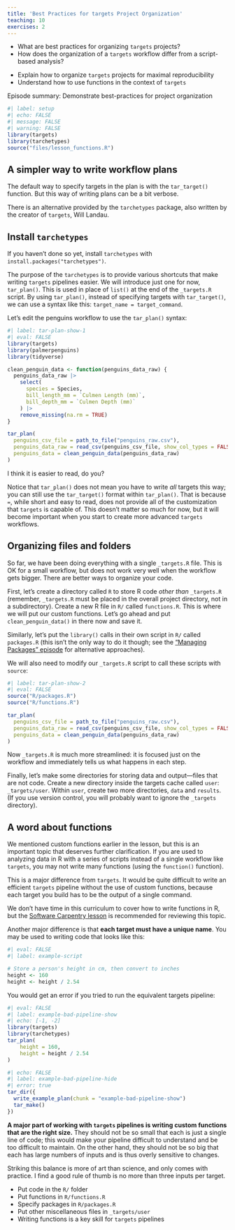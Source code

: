 ```yaml
---
title: 'Best Practices for targets Project Organization'
teaching: 10
exercises: 2
---
```


:::::::::::::::::::::::::::::::::::::: questions 

- What are best practices for organizing `targets` projects?
- How does the organization of a `targets` workflow differ from a script-based analysis?

::::::::::::::::::::::::::::::::::::::::::::::::

::::::::::::::::::::::::::::::::::::: objectives

- Explain how to organize `targets` projects for maximal reproducibility
- Understand how to use functions in the context of `targets`

::::::::::::::::::::::::::::::::::::::::::::::::

::::::::::::::::::::::::::::::::::::: instructor

Episode summary: Demonstrate best-practices for project organization

:::::::::::::::::::::::::::::::::::::

```r
#| label: setup
#| echo: FALSE
#| message: FALSE
#| warning: FALSE
library(targets)
library(tarchetypes)
source("files/lesson_functions.R")
```

## A simpler way to write workflow plans

The default way to specify targets in the plan is with the `tar_target()` function.
But this way of writing plans can be a bit verbose.

There is an alternative provided by the `tarchetypes` package, also written by the creator of `targets`, Will Landau.

::::::::::::::::::::::::::::::::::::: prereq

## Install `tarchetypes`

If you haven't done so yet, install `tarchetypes` with `install.packages("tarchetypes")`.

:::::::::::::::::::::::::::::::::::::

The purpose of the `tarchetypes` is to provide various shortcuts that make writing `targets` pipelines easier.
We will introduce just one for now, `tar_plan()`. This is used in place of `list()` at the end of the `_targets.R` script.
By using `tar_plan()`, instead of specifying targets with `tar_target()`, we can use a syntax like this: `target_name = target_command`.

Let's edit the penguins workflow to use the `tar_plan()` syntax:

```r
#| label: tar-plan-show-1
#| eval: FALSE
library(targets)
library(palmerpenguins)
library(tidyverse)

clean_penguin_data <- function(penguins_data_raw) {
  penguins_data_raw |>
    select(
      species = Species,
      bill_length_mm = `Culmen Length (mm)`,
      bill_depth_mm = `Culmen Depth (mm)`
    ) |>
    remove_missing(na.rm = TRUE)
}

tar_plan(
  penguins_csv_file = path_to_file("penguins_raw.csv"),
  penguins_data_raw = read_csv(penguins_csv_file, show_col_types = FALSE),
  penguins_data = clean_penguin_data(penguins_data_raw)
)
```

I think it is easier to read, do you?

Notice that `tar_plan()` does not mean you have to write *all* targets this way; you can still use the `tar_target()` format within `tar_plan()`.
That is because `=`, while short and easy to read, does not provide all of the customization that `targets` is capable of.
This doesn't matter so much for now, but it will become important when you start to create more advanced `targets` workflows.

## Organizing files and folders

So far, we have been doing everything with a single `_targets.R` file.
This is OK for a small workflow, but does not work very well when the workflow gets bigger.
There are better ways to organize your code.

First, let's create a directory called `R` to store R code *other than* `_targets.R` (remember, `_targets.R` must be placed in the overall project directory, not in a subdirectory).
Create a new R file in `R/` called `functions.R`.
This is where we will put our custom functions.
Let's go ahead and put `clean_penguin_data()` in there now and save it.

Similarly, let's put the `library()` calls in their own script in `R/` called `packages.R` (this isn't the only way to do it though; see the ["Managing Packages" episode](https://joelnitta.github.io/targets-workshop/packages.html) for alternative approaches).

We will also need to modify our `_targets.R` script to call these scripts with `source`:

```r
#| label: tar-plan-show-2
#| eval: FALSE
source("R/packages.R")
source("R/functions.R")

tar_plan(
  penguins_csv_file = path_to_file("penguins_raw.csv"),
  penguins_data_raw = read_csv(penguins_csv_file, show_col_types = FALSE),
  penguins_data = clean_penguin_data(penguins_data_raw)
)
```

Now `_targets.R` is much more streamlined: it is focused just on the workflow and immediately tells us what happens in each step.

Finally, let's make some directories for storing data and output---files that are not code.
Create a new directory inside the targets cache called `user`: `_targets/user`.
Within `user`, create two more directories, `data` and `results`.
(If you use version control, you will probably want to ignore the `_targets` directory).

## A word about functions

We mentioned custom functions earlier in the lesson, but this is an important topic that deserves further clarification.
If you are used to analyzing data in R with a series of scripts instead of a single workflow like `targets`, you may not write many functions (using the `function()` function).

This is a major difference from `targets`.
It would be quite difficult to write an efficient `targets` pipeline without the use of custom functions, because each target you build has to be the output of a single command.

We don't have time in this curriculum to cover how to write functions in R, but the [Software Carpentry lesson](https://swcarpentry.github.io/r-novice-gapminder/10-functions) is recommended for reviewing this topic.

Another major difference is that **each target must have a unique name**.
You may be used to writing code that looks like this:

```r
#| eval: FALSE
#| label: example-script

# Store a person's height in cm, then convert to inches
height <- 160
height <- height / 2.54
```

You would get an error if you tried to run the equivalent targets pipeline:

```r
#| eval: FALSE
#| label: example-bad-pipeline-show
#| echo: [-1, -2]
library(targets)
library(tarchetypes)
tar_plan(
    height = 160,
    height = height / 2.54
)
```

```r
#| echo: FALSE
#| label: example-bad-pipeline-hide
#| error: true
tar_dir({
  write_example_plan(chunk = "example-bad-pipeline-show")
  tar_make()
})
```

**A major part of working with `targets` pipelines is writing custom functions that are the right size.**
They should not be so small that each is just a single line of code; this would make your pipeline difficult to understand and be too difficult to maintain.
On the other hand, they should not be so big that each has large numbers of inputs and is thus overly sensitive to changes.

Striking this balance is more of art than science, and only comes with practice. I find a good rule of thumb is no more than three inputs per target.

::::::::::::::::::::::::::::::::::::: keypoints 

- Put code in the `R/` folder
- Put functions in `R/functions.R`
- Specify packages in `R/packages.R`
- Put other miscellaneous files in `_targets/user`
- Writing functions is a key skill for `targets` pipelines

::::::::::::::::::::::::::::::::::::::::::::::::

